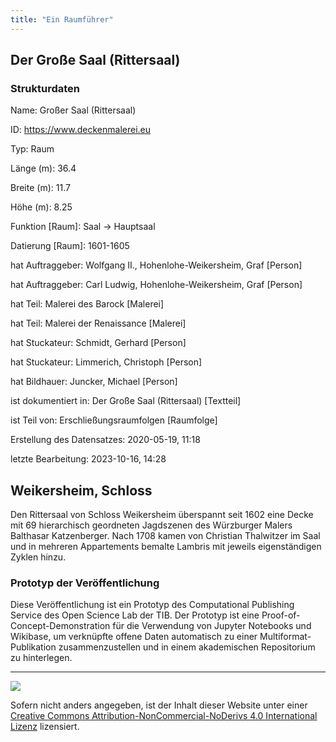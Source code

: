 ```yaml
---
title: "Ein Raumführer"
---
```


## Der Große Saal (Rittersaal)

### Strukturdaten

Name: Großer Saal (Rittersaal)

ID: [https://www.deckenmalerei.eu](https://www.deckenmalerei.eu/15685f4a-3727-4110-8967-1d8287431997)

Typ: Raum 

Länge (m): 36.4 

Breite (m): 11.7 

Höhe (m): 8.25 

Funktion [Raum]: Saal -> Hauptsaal 

Datierung [Raum]: 1601-1605 

hat Auftraggeber:  Wolfgang II., Hohenlohe-Weikersheim, Graf [Person] 

hat Auftraggeber: Carl Ludwig, Hohenlohe-Weikersheim, Graf [Person] 

hat Teil: Malerei des Barock [Malerei] 

hat Teil: Malerei der Renaissance [Malerei] 

hat Stuckateur: Schmidt, Gerhard [Person] 

hat Stuckateur: Limmerich, Christoph [Person] 

hat Bildhauer: Juncker, Michael [Person] 

ist dokumentiert in: Der Große Saal (Rittersaal) [Textteil] 

ist Teil von: Erschließungsraumfolgen [Raumfolge] 

Erstellung des Datensatzes: 2020-05-19, 11:18 

letzte Bearbeitung: 2023-10-16, 14:28 

## Weikersheim, Schloss

Den Rittersaal von Schloss Weikersheim überspannt seit 1602 eine Decke mit 69 hierarchisch geordneten Jagdszenen des Würzburger Malers Balthasar Katzenberger. Nach 1708 kamen von Christian Thalwitzer im Saal und in mehreren Appartements bemalte Lambris mit jeweils eigenständigen Zyklen hinzu.

### Prototyp der Veröffentlichung

Diese Veröffentlichung ist ein Prototyp des Computational Publishing Service des Open Science Lab der TIB. Der Prototyp ist eine Proof-of-Concept-Demonstration für die Verwendung von Jupyter Notebooks und Wikibase, um verknüpfte offene Daten automatisch zu einer Multiformat-Publikation zusammenzustellen und in einem akademischen Repositorium zu hinterlegen.


---

![](https://licensebuttons.net/l/by-nc-nd/4.0/88x31.png){fig-alt="Creative Commons License"}

Sofern nicht anders angegeben, ist der Inhalt dieser Website unter einer [Creative Commons Attribution-NonCommercial-NoDerivs 4.0 International Lizenz](https://creativecommons.org/licenses/by-nc-nd/4.0/) lizensiert.